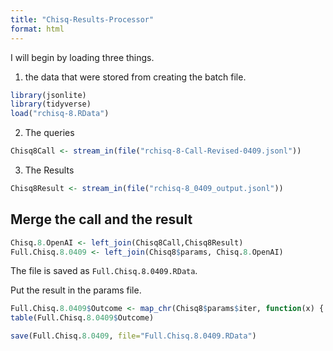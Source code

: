 ```yaml
---
title: "Chisq-Results-Processor"
format: html
---
```


I will begin by loading three things.  

1. the data that were stored from creating the batch file.

```r
library(jsonlite)
library(tidyverse)
load("rchisq-8.RData")
```

2. The queries

```r
Chisq8Call <- stream_in(file("rchisq-8-Call-Revised-0409.jsonl"))
```

3. The Results

```r
Chisq8Result <- stream_in(file("rchisq-8_0409_output.jsonl"))
```

## Merge the call and the result

```r
Chisq.8.OpenAI <- left_join(Chisq8Call,Chisq8Result)
Full.Chisq.8.0409 <- left_join(Chisq8$params, Chisq.8.OpenAI)
```

The file is saved as `Full.Chisq.8.0409.RData`.

Put the result in the params file.

```r
Full.Chisq.8.0409$Outcome <- map_chr(Chisq8$params$iter, function(x) { unlist(Chisq8Result$response$body$choices[[x]][[2]][2]) })
table(Full.Chisq.8.0409$Outcome)
```

```r
save(Full.Chisq.8.0409, file="Full.Chisq.8.0409.RData")
```

